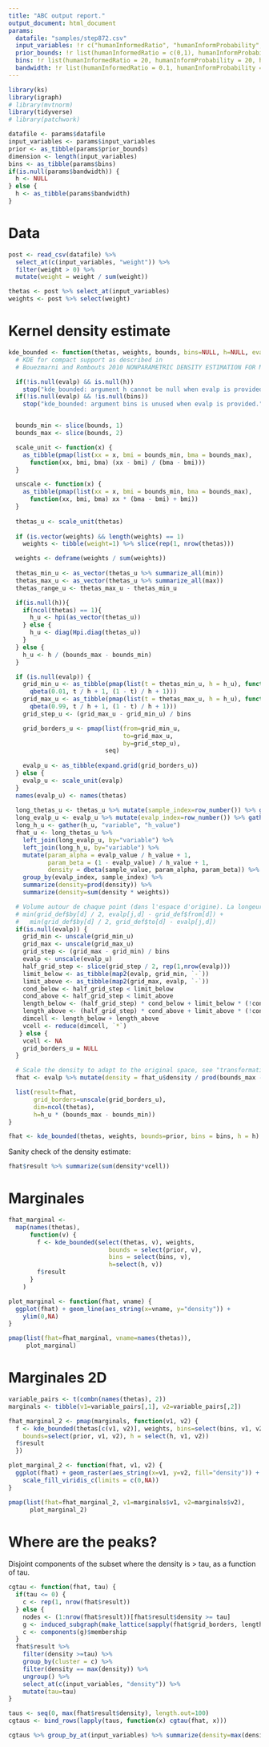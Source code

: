 ```yaml
---
title: "ABC output report."
output_document: html_document
params:
  datafile: "samples/step872.csv"
  input_variables: !r c("humanInformedRatio", "humanInformProbability", "humanFollowProbability")
  prior_bounds: !r list(humanInformedRatio = c(0,1), humanInformProbability = c(0,1), humanFollowProbability = c(0,1))
  bins: !r list(humanInformedRatio = 20, humanInformProbability = 20, humanFollowProbability = 20)
  bandwidth: !r list(humanInformedRatio = 0.1, humanInformProbability = 0.1, humanFollowProbability = 0.1)
---
```


```r
library(ks)
library(igraph)
# library(mvtnorm)
library(tidyverse)
# library(patchwork)
```

```r
datafile <- params$datafile
input_variables <- params$input_variables
prior <- as_tibble(params$prior_bounds)
dimension <- length(input_variables)
bins <- as_tibble(params$bins)
if(is.null(params$bandwidth)) {
  h <- NULL
} else {
  h <- as_tibble(params$bandwidth)
}
```

# Data

```r
post <- read_csv(datafile) %>% 
  select_at(c(input_variables, "weight")) %>%
  filter(weight > 0) %>%
  mutate(weight = weight / sum(weight))

thetas <- post %>% select_at(input_variables)
weights <- post %>% select(weight)
```

# Kernel density estimate

```r
kde_bounded <- function(thetas, weights, bounds, bins=NULL, h=NULL, evalp = NULL) {
  # KDE for compact support as described in 
  # Bouezmarni and Rombouts 2010 NONPARAMETRIC DENSITY ESTIMATION FOR MULTIVARIATE BOUNDED DATA

  if(!is.null(evalp) && is.null(h))
    stop("kde_bounded: argument h cannot be null when evalp is provided.")
  if(!is.null(evalp) && !is.null(bins))
    stop("kde_bounded: argument bins is unused when evalp is provided.")


  bounds_min <- slice(bounds, 1)
  bounds_max <- slice(bounds, 2)

  scale_unit <- function(x) {
    as_tibble(pmap(list(xx = x, bmi = bounds_min, bma = bounds_max), 
      function(xx, bmi, bma) (xx - bmi) / (bma - bmi)))
  }

  unscale <- function(x) {
    as_tibble(pmap(list(xx = x, bmi = bounds_min, bma = bounds_max),
      function(xx, bmi, bma) xx * (bma - bmi) + bmi))
  }
  
  thetas_u <- scale_unit(thetas)
   
  if (is.vector(weights) && length(weights) == 1) 
    weights <- tibble(weight=1) %>% slice(rep(1, nrow(thetas)))

  weights <- deframe(weights / sum(weights))
 
  thetas_min_u <- as_vector(thetas_u %>% summarize_all(min))
  thetas_max_u <- as_vector(thetas_u %>% summarize_all(max))
  thetas_range_u <- thetas_max_u - thetas_min_u

  if(is.null(h)){
    if(ncol(thetas) == 1){
      h_u <- hpi(as_vector(thetas_u))
    } else {
      h_u <- diag(Hpi.diag(thetas_u))
    }
  } else {
    h_u <- h / (bounds_max - bounds_min)
  }

  if (is.null(evalp)) {
    grid_min_u <- as_tibble(pmap(list(t = thetas_min_u, h = h_u), function(t, h)
      qbeta(0.01, t / h + 1, (1 - t) / h + 1)))
    grid_max_u <- as_tibble(pmap(list(t = thetas_max_u, h = h_u), function(t, h)
      qbeta(0.99, t / h + 1, (1 - t) / h + 1)))
    grid_step_u <- (grid_max_u - grid_min_u) / bins

    grid_borders_u <- pmap(list(from=grid_min_u,
                                to=grid_max_u,
                                by=grid_step_u), 
                           seq)
    
    evalp_u <- as_tibble(expand.grid(grid_borders_u))
  } else {
    evalp_u <- scale_unit(evalp)
  }
  names(evalp_u) <- names(thetas)
  
  long_thetas_u <- thetas_u %>% mutate(sample_index=row_number()) %>% gather("variable", "sample_value", -sample_index)
  long_evalp_u <- evalp_u %>% mutate(evalp_index=row_number()) %>% gather("variable", "evalp_value", -evalp_index)
  long_h_u <- gather(h_u, "variable", "h_value")
  fhat_u <- long_thetas_u %>% 
    left_join(long_evalp_u, by="variable") %>% 
    left_join(long_h_u, by="variable") %>%
    mutate(param_alpha = evalp_value / h_value + 1,
           param_beta = (1 - evalp_value) / h_value + 1,
           density = dbeta(sample_value, param_alpha, param_beta)) %>%
    group_by(evalp_index, sample_index) %>%
    summarize(density=prod(density)) %>%
    summarize(density=sum(density * weights))

  # Volume autour de chaque point (dans l'espace d'origine). La longeur de la cellule j pour la dimension d est donnée par 
  # min(grid_def$by[d] / 2, evalp[j,d] - grid_def$from[d]) + 
  #   min(grid_def$by[d] / 2, grid_def$to[d] - evalp[j,d])
  if(is.null(evalp)) {
    grid_min <- unscale(grid_min_u)
    grid_max <- unscale(grid_max_u)
    grid_step <- (grid_max - grid_min) / bins
    evalp <- unscale(evalp_u)
    half_grid_step <- slice(grid_step / 2, rep(1,nrow(evalp)))
    limit_below <- as_tibble(map2(evalp, grid_min, `-`))
    limit_above <- as_tibble(map2(grid_max, evalp, `-`)) 
    cond_below <- half_grid_step < limit_below
    cond_above <- half_grid_step < limit_above
    length_below <- (half_grid_step) * cond_below + limit_below * (!cond_below)
    length_above <- (half_grid_step) * cond_above + limit_above * (!cond_above)
    dimcell <- length_below + length_above
    vcell <- reduce(dimcell, `*`)
   } else {
    vcell <- NA
    grid_borders_u = NULL
  }

  # Scale the density to adapt to the original space, see "transformation of random variables".
  fhat <- evalp %>% mutate(density = fhat_u$density / prod(bounds_max - bounds_min), vcell = vcell)

  list(result=fhat, 
       grid_borders=unscale(grid_borders_u),
       dim=ncol(thetas),
       h=h_u * (bounds_max - bounds_min))
}
```

```r
fhat <- kde_bounded(thetas, weights, bounds=prior, bins = bins, h = h)
```

Sanity check of the density estimate:

```r
fhat$result %>% summarize(sum(density*vcell)) 
```


# Marginales

```r
fhat_marginal <- 
  map(names(thetas), 
      function(v) {
        f <- kde_bounded(select(thetas, v), weights, 
                            bounds = select(prior, v), 
                            bins = select(bins, v), 
                            h=select(h, v))
        f$result
      }
    )

plot_marginal <- function(fhat, vname) {
  ggplot(fhat) + geom_line(aes_string(x=vname, y="density")) +
    ylim(0,NA)
}

pmap(list(fhat=fhat_marginal, vname=names(thetas)),
     plot_marginal)
```


# Marginales 2D

```r
variable_pairs <- t(combn(names(thetas), 2))
marginals <- tibble(v1=variable_pairs[,1], v2=variable_pairs[,2])

fhat_marginal_2 <- pmap(marginals, function(v1, v2) {
  f <- kde_bounded(thetas[c(v1, v2)], weights, bins=select(bins, v1, v2), 
    bounds=select(prior, v1, v2), h = select(h, v1, v2))
  f$result
  })

plot_marginal_2 <- function(fhat, v1, v2) {
  ggplot(fhat) + geom_raster(aes_string(x=v1, y=v2, fill="density")) +
    scale_fill_viridis_c(limits = c(0,NA))
}

pmap(list(fhat=fhat_marginal_2, v1=marginals$v1, v2=marginals$v2),
      plot_marginal_2)
```


# Where are the peaks?

Disjoint components of the subset where the density is > tau, as a function of tau.

```r
cgtau <- function(fhat, tau) {
  if(tau <= 0) {
    c <- rep(1, nrow(fhat$result))
  } else {
    nodes <- (1:nrow(fhat$result))[fhat$result$density >= tau]
    g <- induced_subgraph(make_lattice(sapply(fhat$grid_borders, length)), nodes)
    c <- components(g)$membership
  }
  fhat$result %>% 
    filter(density >=tau) %>% 
    group_by(cluster = c) %>%
    filter(density == max(density)) %>%
    ungroup() %>%
    select_at(c(input_variables, "density")) %>%
    mutate(tau=tau)
}

taus <- seq(0, max(fhat$result$density), length.out=100)
cgtaus <- bind_rows(lapply(taus, function(x) cgtau(fhat, x)))

cgtaus %>% group_by_at(input_variables) %>% summarize(density=max(density)) %>% ungroup() %>% arrange(desc(density)) 
```

